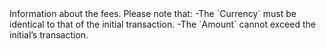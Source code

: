   

  
<ParamField body="Fees" type="object" required>     
Information about the fees. Please note that:  
-The `Currency` must be identical to that of the initial transaction.  
-The `Amount` cannot exceed the initial’s transaction.   

<Expandable title="properties"><Currency15 />  
<Amount />  
  

</Expandable> 
</ParamField>